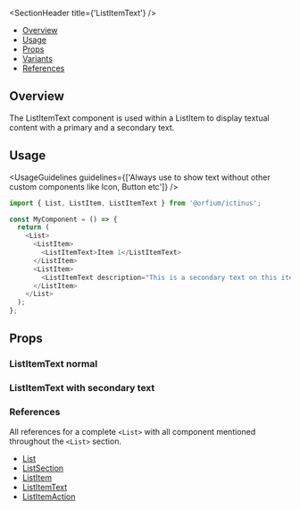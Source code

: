 
<Meta of={ListItemTextStories} />

<SectionHeader title={'ListItemText'} />

- [Overview](#overview)
- [Usage](#usage)
- [Props](#props)
- [Variants](#variants)
- [References](#references)

## Overview

The ListItemText component is used within a ListItem to display textual content with a primary and
a secondary text.

## Usage

<UsageGuidelines
  guidelines={['Always use to show text without other custom components like Icon, Button etc']}
/>

```js
import { List, ListItem, ListItemText } from '@orfium/ictinus';

const MyComponent = () => {
  return (
    <List>
      <ListItem>
        <ListItemText>Item 1</ListItemText>
      </ListItem>
      <ListItem>
        <ListItemText description="This is a secondary text on this item">Item 2</ListItemText>
      </ListItem>
    </List>
  );
};
```

## Props

<ArgTypes of={ListItemText} />

<SubsectionHeader title="Variants" />

### ListItemText normal

<Canvas of={ListItemTextStories.ListItemTextNormal} />

### ListItemText with secondary text

<Canvas of={ListItemTextStories.ListItemTextWithSecondaryText} />

### References

All references for a complete `<List>` with all component mentioned throughout the `<List>` section.

- [List](?path=/docs/design-system-list-list--list)
- [ListSection](?path=/docs/design-system-list-listsection--normal-list-section)
- [ListItem](?path=/docs/design-system-list-listitem--list-item-compilations)
- [ListItemText](?path=/docs/design-system-list-listitemtext--list-item-text-normal)
- [ListItemAction](?path=/docs/design-system-list-listitemaction--page)
